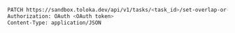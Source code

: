 ```bash
PATCH https://sandbox.toloka.dev/api/v1/tasks/<task_id>/set-overlap-or-min
Authorization: OAuth <OAuth token>
Content-Type: application/JSON
```